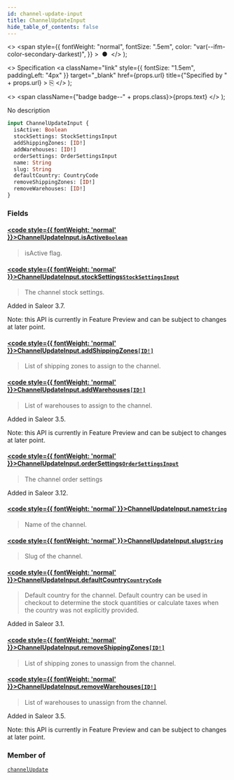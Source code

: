 ```yaml
---
id: channel-update-input
title: ChannelUpdateInput
hide_table_of_contents: false
---
```


  <>
    <span
      style={{
        fontWeight: "normal",
        fontSize: ".5em",
        color: "var(--ifm-color-secondary-darkest)",
      }}
    >
      &nbsp;●&nbsp;
    </span>
  </>
);

  <>
    Specification
    <a
      className="link"
      style={{ fontSize: "1.5em", paddingLeft: "4px" }}
      target="\_blank"
      href={props.url}
      title={"Specified by " + props.url}
    >
      ⎘
    </a>
  </>
);

  <>
    <span className={"badge badge--" + props.class}>{props.text}</span>
  </>
);

No description

```graphql
input ChannelUpdateInput {
  isActive: Boolean
  stockSettings: StockSettingsInput
  addShippingZones: [ID!]
  addWarehouses: [ID!]
  orderSettings: OrderSettingsInput
  name: String
  slug: String
  defaultCountry: CountryCode
  removeShippingZones: [ID!]
  removeWarehouses: [ID!]
}
```

### Fields

#### [<code style={{ fontWeight: 'normal' }}>ChannelUpdateInput.<b>isActive</b></code>](#)<Bullet />[`Boolean`](../../api-reference/miscellaneous/scalars/boolean) <Badge class="secondary" text="scalar"/> <Badge class="secondary" text="miscellaneous"/>

> isActive flag.

#### [<code style={{ fontWeight: 'normal' }}>ChannelUpdateInput.<b>stockSettings</b></code>](#)<Bullet />[`StockSettingsInput`](../../api-reference/products/inputs/stock-settings-input) <Badge class="secondary" text="input"/> <Badge class="secondary" text="products"/>

> The channel stock settings.

Added in Saleor 3.7.

Note: this API is currently in Feature Preview and can be subject to changes at later point.

>

#### [<code style={{ fontWeight: 'normal' }}>ChannelUpdateInput.<b>addShippingZones</b></code>](#)<Bullet />[`[ID!]`](../../api-reference/miscellaneous/scalars/id) <Badge class="secondary" text="list"/> <Badge class="secondary" text="scalar"/> <Badge class="secondary" text="miscellaneous"/>

> List of shipping zones to assign to the channel.

#### [<code style={{ fontWeight: 'normal' }}>ChannelUpdateInput.<b>addWarehouses</b></code>](#)<Bullet />[`[ID!]`](../../api-reference/miscellaneous/scalars/id) <Badge class="secondary" text="list"/> <Badge class="secondary" text="scalar"/> <Badge class="secondary" text="miscellaneous"/>

> List of warehouses to assign to the channel.

Added in Saleor 3.5.

Note: this API is currently in Feature Preview and can be subject to changes at later point.

>

#### [<code style={{ fontWeight: 'normal' }}>ChannelUpdateInput.<b>orderSettings</b></code>](#)<Bullet />[`OrderSettingsInput`](../../api-reference/orders/inputs/order-settings-input) <Badge class="secondary" text="input"/> <Badge class="secondary" text="orders"/>

> The channel order settings

Added in Saleor 3.12.

>

#### [<code style={{ fontWeight: 'normal' }}>ChannelUpdateInput.<b>name</b></code>](#)<Bullet />[`String`](../../api-reference/miscellaneous/scalars/string) <Badge class="secondary" text="scalar"/> <Badge class="secondary" text="miscellaneous"/>

> Name of the channel.

#### [<code style={{ fontWeight: 'normal' }}>ChannelUpdateInput.<b>slug</b></code>](#)<Bullet />[`String`](../../api-reference/miscellaneous/scalars/string) <Badge class="secondary" text="scalar"/> <Badge class="secondary" text="miscellaneous"/>

> Slug of the channel.

#### [<code style={{ fontWeight: 'normal' }}>ChannelUpdateInput.<b>defaultCountry</b></code>](#)<Bullet />[`CountryCode`](../../api-reference/miscellaneous/enums/country-code) <Badge class="secondary" text="enum"/> <Badge class="secondary" text="miscellaneous"/>

> Default country for the channel. Default country can be used in checkout to determine the stock quantities or calculate taxes when the country was not explicitly provided.

Added in Saleor 3.1.

>

#### [<code style={{ fontWeight: 'normal' }}>ChannelUpdateInput.<b>removeShippingZones</b></code>](#)<Bullet />[`[ID!]`](../../api-reference/miscellaneous/scalars/id) <Badge class="secondary" text="list"/> <Badge class="secondary" text="scalar"/> <Badge class="secondary" text="miscellaneous"/>

> List of shipping zones to unassign from the channel.

#### [<code style={{ fontWeight: 'normal' }}>ChannelUpdateInput.<b>removeWarehouses</b></code>](#)<Bullet />[`[ID!]`](../../api-reference/miscellaneous/scalars/id) <Badge class="secondary" text="list"/> <Badge class="secondary" text="scalar"/> <Badge class="secondary" text="miscellaneous"/>

> List of warehouses to unassign from the channel.

Added in Saleor 3.5.

Note: this API is currently in Feature Preview and can be subject to changes at later point.

>

### Member of

[`channelUpdate`](../../api-reference/channels/mutations/channel-update) <Badge class="secondary" text="mutation"/>
